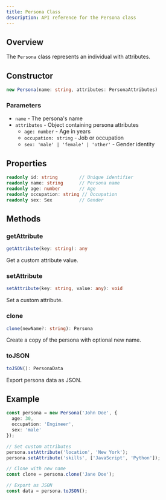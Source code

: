 ```yaml
---
title: Persona Class
description: API reference for the Persona class
---
```


## Overview

The `Persona` class represents an individual with attributes.

## Constructor

```typescript
new Persona(name: string, attributes: PersonaAttributes)
```

### Parameters

- `name` - The persona's name
- `attributes` - Object containing persona attributes
  - `age: number` - Age in years
  - `occupation: string` - Job or occupation
  - `sex: 'male' | 'female' | 'other'` - Gender identity

## Properties

```typescript
readonly id: string        // Unique identifier
readonly name: string      // Persona name
readonly age: number       // Age
readonly occupation: string // Occupation
readonly sex: Sex          // Gender
```

## Methods

### getAttribute

```typescript
getAttribute(key: string): any
```

Get a custom attribute value.

### setAttribute

```typescript
setAttribute(key: string, value: any): void
```

Set a custom attribute.

### clone

```typescript
clone(newName?: string): Persona
```

Create a copy of the persona with optional new name.

### toJSON

```typescript
toJSON(): PersonaData
```

Export persona data as JSON.

## Example

```typescript
const persona = new Persona('John Doe', {
  age: 30,
  occupation: 'Engineer',
  sex: 'male'
});

// Set custom attributes
persona.setAttribute('location', 'New York');
persona.setAttribute('skills', ['JavaScript', 'Python']);

// Clone with new name
const clone = persona.clone('Jane Doe');

// Export as JSON
const data = persona.toJSON();
```